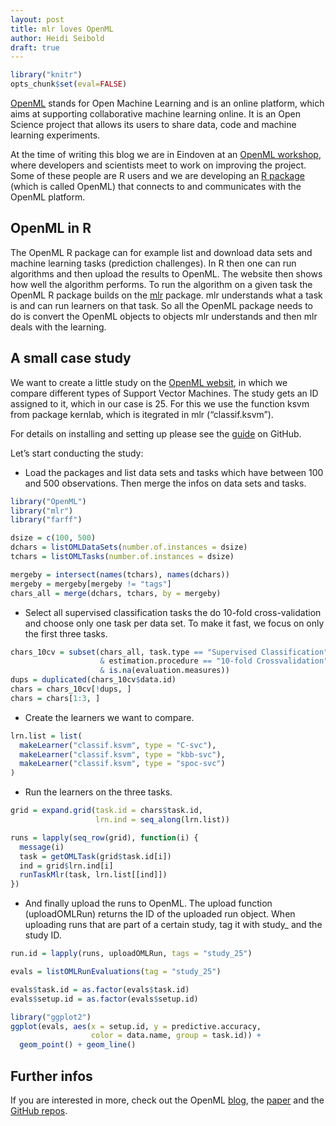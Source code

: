 ```yaml
---
layout: post
title: mlr loves OpenML
author: Heidi Seibold
draft: true
---
```


```r
library("knitr")
opts_chunk$set(eval=FALSE)
```


[OpenML](http://www.openml.org/) stands for Open Machine Learning and is an online platform, which aims
at supporting collaborative machine learning online. It is an Open Science project that allows its users
to share data, code and machine learning experiments.

At the time of writing this blog we are in Eindoven at an [OpenML workshop](http://openml2016dev.openml.org/), where developers and
scientists meet to work on improving the project. Some of these people are R users and we are
developing an [R package](https://github.com/openml/openml-r) (which is called OpenML) that connects to and communicates with the OpenML platform.

## OpenML in R
The OpenML R package can for example list and download data sets and machine learning tasks (prediction challenges).
In R then one can run algorithms and then upload the results to OpenML. The website then shows how well the algorithm performs.
To run the algorithm on a given task the OpenML R package builds on the [mlr](https://github.com/mlr-org/mlr) package. mlr understands what a task is and
can run learners on that task. So all the OpenML package needs to do is convert the OpenML objects to objects mlr 
understands and then mlr deals with the learning.


## A small case study

We want to create a little study on the [OpenML websit](http://www.openml.org/), in which we compare different types of Support Vector Machines.
The study gets an ID assigned to it, which in our case is 25.
For this we use the function ksvm from package kernlab, which is itegrated in mlr ("classif.ksvm").


For details on installing and setting up please see the [guide](https://github.com/openml/openml-r)
on GitHub.

Let's start conducting the study:

- Load the packages and list data sets and tasks which have between 100 and 500 
observations. Then merge the infos on data sets and tasks.
```r
library("OpenML")
library("mlr")
library("farff")
```

```r
dsize = c(100, 500)
dchars = listOMLDataSets(number.of.instances = dsize)
tchars = listOMLTasks(number.of.instances = dsize)

mergeby = intersect(names(tchars), names(dchars))
mergeby = mergeby[mergeby != "tags"]
chars_all = merge(dchars, tchars, by = mergeby)
```

- Select all supervised classification tasks the do 10-fold cross-validation and choose only one task per
data set. To make it fast, we focus on only the first three tasks.
```r
chars_10cv = subset(chars_all, task.type == "Supervised Classification"
                    & estimation.procedure == "10-fold Crossvalidation"
                    & is.na(evaluation.measures))
dups = duplicated(chars_10cv$data.id)
chars = chars_10cv[!dups, ]
chars = chars[1:3, ]
```

- Create the learners we want to compare.
```r
lrn.list = list(
  makeLearner("classif.ksvm", type = "C-svc"),
  makeLearner("classif.ksvm", type = "kbb-svc"),
  makeLearner("classif.ksvm", type = "spoc-svc")
)
```

- Run the learners on the three tasks.
```r
grid = expand.grid(task.id = chars$task.id, 
                   lrn.ind = seq_along(lrn.list))

runs = lapply(seq_row(grid), function(i) {
  message(i)
  task = getOMLTask(grid$task.id[i])
  ind = grid$lrn.ind[i]
  runTaskMlr(task, lrn.list[[ind]])
})
```

- And finally upload the runs to OpenML. 
The upload function (uploadOMLRun) returns the ID of the uploaded run object.
When uploading runs that are part of a certain study, tag it with study_ and the
study ID.
```r
run.id = lapply(runs, uploadOMLRun, tags = "study_25")
```

```r
evals = listOMLRunEvaluations(tag = "study_25")

evals$task.id = as.factor(evals$task.id)
evals$setup.id = as.factor(evals$setup.id)

library("ggplot2")
ggplot(evals, aes(x = setup.id, y = predictive.accuracy, 
                  color = data.name, group = task.id)) + 
  geom_point() + geom_line()

```


## Further infos
If you are interested in more, check out the OpenML [blog](https://medium.com/open-machine-learning),
the [paper](https://www.researchgate.net/publication/263890323_OpenML_Networked_science_in_machine_learning)
and the [GitHub repos](https://github.com/openml).





